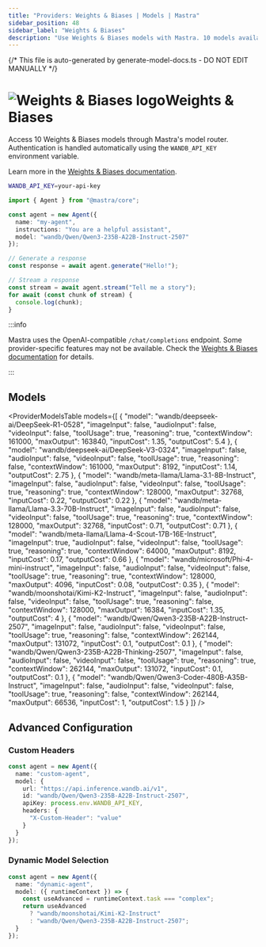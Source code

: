 ```yaml
---
title: "Providers: Weights & Biases | Models | Mastra"
sidebar_position: 48
sidebar_label: "Weights & Biases"
description: "Use Weights & Biases models with Mastra. 10 models available."
---
```


{/* This file is auto-generated by generate-model-docs.ts - DO NOT EDIT MANUALLY */}



# <img src="https://models.dev/logos/wandb.svg" alt="Weights & Biases logo" className="inline w-8 h-8 mr-2 align-middle dark:invert dark:brightness-0 dark:contrast-200" />Weights & Biases

Access 10 Weights & Biases models through Mastra's model router. Authentication is handled automatically using the `WANDB_API_KEY` environment variable.

Learn more in the [Weights & Biases documentation](https://weave-docs.wandb.ai).

```bash
WANDB_API_KEY=your-api-key
```

```typescript
import { Agent } from "@mastra/core";

const agent = new Agent({
  name: "my-agent",
  instructions: "You are a helpful assistant",
  model: "wandb/Qwen/Qwen3-235B-A22B-Instruct-2507"
});

// Generate a response
const response = await agent.generate("Hello!");

// Stream a response
const stream = await agent.stream("Tell me a story");
for await (const chunk of stream) {
  console.log(chunk);
}
```

:::info

Mastra uses the OpenAI-compatible `/chat/completions` endpoint. Some provider-specific features may not be available. Check the [Weights & Biases documentation](https://weave-docs.wandb.ai) for details.

:::

## Models

<ProviderModelsTable 
  models={[
  {
    "model": "wandb/deepseek-ai/DeepSeek-R1-0528",
    "imageInput": false,
    "audioInput": false,
    "videoInput": false,
    "toolUsage": true,
    "reasoning": true,
    "contextWindow": 161000,
    "maxOutput": 163840,
    "inputCost": 1.35,
    "outputCost": 5.4
  },
  {
    "model": "wandb/deepseek-ai/DeepSeek-V3-0324",
    "imageInput": false,
    "audioInput": false,
    "videoInput": false,
    "toolUsage": true,
    "reasoning": false,
    "contextWindow": 161000,
    "maxOutput": 8192,
    "inputCost": 1.14,
    "outputCost": 2.75
  },
  {
    "model": "wandb/meta-llama/Llama-3.1-8B-Instruct",
    "imageInput": false,
    "audioInput": false,
    "videoInput": false,
    "toolUsage": true,
    "reasoning": true,
    "contextWindow": 128000,
    "maxOutput": 32768,
    "inputCost": 0.22,
    "outputCost": 0.22
  },
  {
    "model": "wandb/meta-llama/Llama-3.3-70B-Instruct",
    "imageInput": false,
    "audioInput": false,
    "videoInput": false,
    "toolUsage": true,
    "reasoning": true,
    "contextWindow": 128000,
    "maxOutput": 32768,
    "inputCost": 0.71,
    "outputCost": 0.71
  },
  {
    "model": "wandb/meta-llama/Llama-4-Scout-17B-16E-Instruct",
    "imageInput": true,
    "audioInput": false,
    "videoInput": false,
    "toolUsage": true,
    "reasoning": true,
    "contextWindow": 64000,
    "maxOutput": 8192,
    "inputCost": 0.17,
    "outputCost": 0.66
  },
  {
    "model": "wandb/microsoft/Phi-4-mini-instruct",
    "imageInput": false,
    "audioInput": false,
    "videoInput": false,
    "toolUsage": true,
    "reasoning": true,
    "contextWindow": 128000,
    "maxOutput": 4096,
    "inputCost": 0.08,
    "outputCost": 0.35
  },
  {
    "model": "wandb/moonshotai/Kimi-K2-Instruct",
    "imageInput": false,
    "audioInput": false,
    "videoInput": false,
    "toolUsage": true,
    "reasoning": false,
    "contextWindow": 128000,
    "maxOutput": 16384,
    "inputCost": 1.35,
    "outputCost": 4
  },
  {
    "model": "wandb/Qwen/Qwen3-235B-A22B-Instruct-2507",
    "imageInput": false,
    "audioInput": false,
    "videoInput": false,
    "toolUsage": true,
    "reasoning": false,
    "contextWindow": 262144,
    "maxOutput": 131072,
    "inputCost": 0.1,
    "outputCost": 0.1
  },
  {
    "model": "wandb/Qwen/Qwen3-235B-A22B-Thinking-2507",
    "imageInput": false,
    "audioInput": false,
    "videoInput": false,
    "toolUsage": true,
    "reasoning": true,
    "contextWindow": 262144,
    "maxOutput": 131072,
    "inputCost": 0.1,
    "outputCost": 0.1
  },
  {
    "model": "wandb/Qwen/Qwen3-Coder-480B-A35B-Instruct",
    "imageInput": false,
    "audioInput": false,
    "videoInput": false,
    "toolUsage": true,
    "reasoning": false,
    "contextWindow": 262144,
    "maxOutput": 66536,
    "inputCost": 1,
    "outputCost": 1.5
  }
]}
/>

## Advanced Configuration

### Custom Headers

```typescript
const agent = new Agent({
  name: "custom-agent",
  model: {
    url: "https://api.inference.wandb.ai/v1",
    id: "wandb/Qwen/Qwen3-235B-A22B-Instruct-2507",
    apiKey: process.env.WANDB_API_KEY,
    headers: {
      "X-Custom-Header": "value"
    }
  }
});
```

### Dynamic Model Selection

```typescript
const agent = new Agent({
  name: "dynamic-agent",
  model: ({ runtimeContext }) => {
    const useAdvanced = runtimeContext.task === "complex";
    return useAdvanced 
      ? "wandb/moonshotai/Kimi-K2-Instruct"
      : "wandb/Qwen/Qwen3-235B-A22B-Instruct-2507";
  }
});
```


